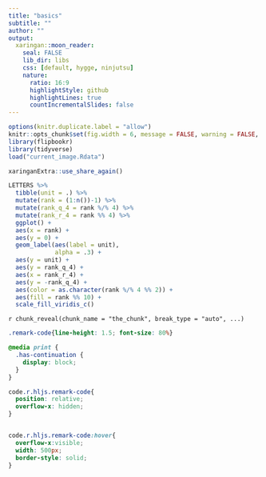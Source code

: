 ```yaml
---
title: "basics"
subtitle: ""
author: ""
output:
  xaringan::moon_reader:
    seal: FALSE
    lib_dir: libs
    css: [default, hygge, ninjutsu]
    nature:
      ratio: 16:9
      highlightStyle: github
      highlightLines: true
      countIncrementalSlides: false
---
```




```r
options(knitr.duplicate.label = "allow")
knitr::opts_chunk$set(fig.width = 6, message = FALSE, warning = FALSE, comment = "", cache = F)
library(flipbookr)
library(tidyverse)
load("current_image.Rdata")
```


```r
xaringanExtra::use_share_again()
```


```r
LETTERS %>% 
  tibble(unit = .) %>% 
  mutate(rank = (1:n())-1) %>% 
  mutate(rank_q_4 = rank %/% 4) %>% 
  mutate(rank_r_4 = rank %% 4) %>% 
  ggplot() +
  aes(x = rank) +
  aes(y = 0) +
  geom_label(aes(label = unit),
             alpha = .3) +
  aes(y = unit) +
  aes(y = rank_q_4) +
  aes(x = rank_r_4) +
  aes(y = -rank_q_4) +
  aes(color = as.character(rank %/% 4 %% 2)) +
  aes(fill = rank %% 10) +
  scale_fill_viridis_c()
```

`r chunk_reveal(chunk_name = "the_chunk", break_type = "auto", ...)`



```css
.remark-code{line-height: 1.5; font-size: 80%}

@media print {
  .has-continuation {
    display: block;
  }
}

code.r.hljs.remark-code{
  position: relative;
  overflow-x: hidden;
}


code.r.hljs.remark-code:hover{
  overflow-x:visible;
  width: 500px;
  border-style: solid;
}
```

